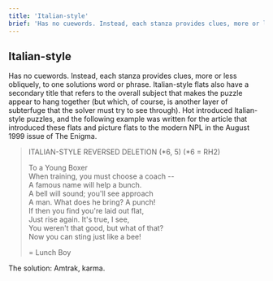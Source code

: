 ```yaml
---
title: 'Italian-style'
brief: 'Has no cuewords. Instead, each stanza provides clues, more or less obliquely, to one solutions word or phrase.'
---
```

## Italian-style

Has no cuewords. Instead, each stanza provides clues, more or less obliquely, to one solutions word or phrase. Italian-style flats also have a secondary title that refers to the overall subject that makes the puzzle appear to hang together (but which, of course, is another layer of subterfuge that the solver must try to see through). Hot introduced Italian-style puzzles, and the following example was written for the article that introduced these flats and picture flats to the modern NPL in the August 1999 issue of The Enigma.

> ITALIAN-STYLE REVERSED DELETION (*6, 5) (*6 = RH2)
> 
> To a Young Boxer<br/>
> When training, you must choose a coach --<br/>
> A famous name will help a bunch.<br/>
> A bell will sound; you'll see approach<br/>
> A man. What does he bring? A punch!<br/>
> If then you find you're laid out flat,<br/>
> Just rise again. It's true, I see,<br/>
> You weren't that good, but what of that?<br/>
> Now you can sting just like a bee!
> 
> = Lunch Boy

The solution: Amtrak, karma. 